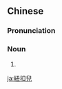 {{also|纽扣儿}}
==Chinese==
{{zh-forms|s=纽扣儿|type=21}}

===Pronunciation===
{{zh-pron
|m=niǔkòur
|cat=n
}}

===Noun===
{{zh-noun}}

# {{zh-erhua form of}}

[[ja:紐扣兒]]